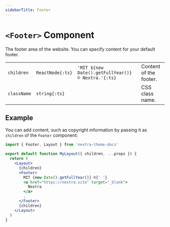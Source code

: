 ```yaml
---
sidebarTitle: Footer
---
```



# `<Footer>` Component

The footer area of the website. You can specify content for your default footer.

|             |                  |                                                     |                        |
| ----------- | ---------------- | --------------------------------------------------- | ---------------------- |
| `children`  | `ReactNode{:ts}` | `'MIT ${new Date().getFullYear()} © Nextra.'{:ts}` | Content of the footer. |
| `className` | `string{:ts}`    |                                                     | CSS class name.        |

## Example

You can add content, such as copyright information by passing it as `children`
of the `Footer` component:

```jsx filename="app/layout.jsx"
import { Footer, Layout } from 'nextra-theme-docs'

export default function MyLayout({ children, ...props }) {
  return (
    <Layout>
      {children}
      <Footer>
        MIT {new Date().getFullYear()} ©{' '}
        <a href="https://nextra.site" target="_blank">
          Nextra
        </a>
        .
      </Footer>
      {children}
    </Layout>
  )
}
```

<ToggleVisibilitySection element="`<Footer>`" property="footer" />
